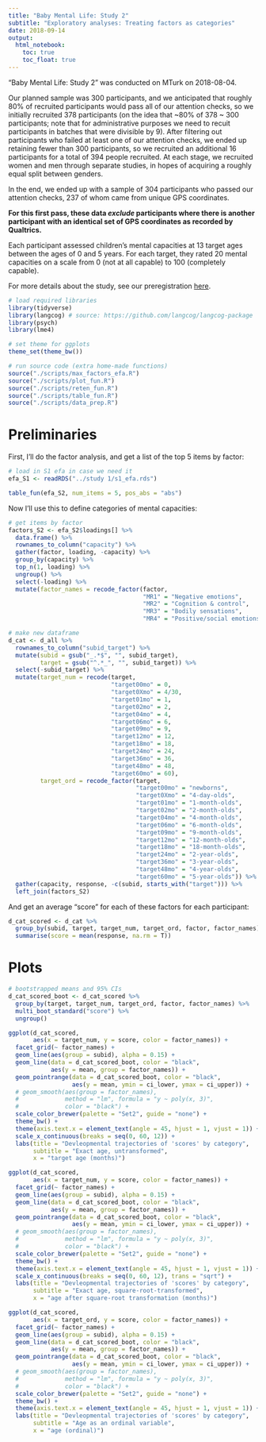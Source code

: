 ```yaml
---
title: "Baby Mental Life: Study 2"
subtitle: "Exploratory analyses: Treating factors as categories"
date: 2018-09-14
output: 
  html_notebook:
    toc: true
    toc_float: true
---
```


"Baby Mental Life: Study 2" was conducted on MTurk on 2018-08-04.

Our planned sample was 300 participants, and we anticipated that roughly 80% of recruited participants would pass all of our attention checks, so we initially recruited 378 participants (on the idea that ~80% of 378 ~ 300 participants; note that for administrative purposes we need to recuit participants in batches that were divisible by 9). After filtering out participants who failed at least one of our attention checks, we ended up retaining fewer than 300 participants, so we recruited an additional 16 participants for a total of 394 people recruited. At each stage, we recruited women and men through separate studies, in hopes of acquiring a roughly equal split between genders.

In the end, we ended up with a sample of 304 participants who passed our attention checks, 237 of whom came from unique GPS coordinates.

**For this first pass, these data _exclude_ participants where there is another participant with an identical set of GPS coordinates as recorded by Qualtrics.**

Each participant assessed children's mental capacities at 13 target ages between the ages of 0 and 5 years. For each target, they rated 20 mental capacities on a scale from 0 (not at all capable) to 100 (completely capable). 

For more details about the study, see our preregistration [here](https://osf.io/j72dg/). 

```r
# load required libraries
library(tidyverse)
library(langcog) # source: https://github.com/langcog/langcog-package
library(psych)
library(lme4)

# set theme for ggplots
theme_set(theme_bw())
```

```r
# run source code (extra home-made functions)
source("./scripts/max_factors_efa.R")
source("./scripts/plot_fun.R")
source("./scripts/reten_fun.R")
source("./scripts/table_fun.R")
source("./scripts/data_prep.R")
```

# Preliminaries

First, I'll do the factor analysis, and get a list of the top 5 items by factor:

```r
# load in S1 efa in case we need it
efa_S1 <- readRDS("../study 1/s1_efa.rds")
```

```r
table_fun(efa_S2, num_items = 5, pos_abs = "abs")
```

Now I'll use this to define categories of mental capacities:

```r
# get items by factor
factors_S2 <- efa_S2$loadings[] %>%
  data.frame() %>%
  rownames_to_column("capacity") %>%
  gather(factor, loading, -capacity) %>%
  group_by(capacity) %>%
  top_n(1, loading) %>%
  ungroup() %>%
  select(-loading) %>%
  mutate(factor_names = recode_factor(factor,
                                      "MR1" = "Negative emotions",
                                      "MR2" = "Cognition & control",
                                      "MR3" = "Bodily sensations",
                                      "MR4" = "Positive/social emotions"))

# make new dataframe
d_cat <- d_all %>%
  rownames_to_column("subid_target") %>%
  mutate(subid = gsub("_.*$", "", subid_target),
         target = gsub("^.*_", "", subid_target)) %>%
  select(-subid_target) %>%
  mutate(target_num = recode(target,
                             "target00mo" = 0,
                             "target0Xmo" = 4/30,
                             "target01mo" = 1,
                             "target02mo" = 2,
                             "target04mo" = 4,
                             "target06mo" = 6,
                             "target09mo" = 9,
                             "target12mo" = 12,
                             "target18mo" = 18,
                             "target24mo" = 24,
                             "target36mo" = 36,
                             "target48mo" = 48,
                             "target60mo" = 60),
         target_ord = recode_factor(target,
                                    "target00mo" = "newborns",
                                    "target0Xmo" = "4-day-olds",
                                    "target01mo" = "1-month-olds",
                                    "target02mo" = "2-month-olds",
                                    "target04mo" = "4-month-olds",
                                    "target06mo" = "6-month-olds",
                                    "target09mo" = "9-month-olds",
                                    "target12mo" = "12-month-olds",
                                    "target18mo" = "18-month-olds",
                                    "target24mo" = "2-year-olds",
                                    "target36mo" = "3-year-olds",
                                    "target48mo" = "4-year-olds",
                                    "target60mo" = "5-year-olds")) %>%
  gather(capacity, response, -c(subid, starts_with("target"))) %>%
  left_join(factors_S2)
```

And get an average "score" for each of these factors for each participant:

```r
d_cat_scored <- d_cat %>%
  group_by(subid, target, target_num, target_ord, factor, factor_names) %>%
  summarise(score = mean(response, na.rm = T))
```


# Plots

```r
# bootstrapped means and 95% CIs
d_cat_scored_boot <- d_cat_scored %>%
  group_by(target, target_num, target_ord, factor, factor_names) %>%
  multi_boot_standard("score") %>%
  ungroup()
```

```r
ggplot(d_cat_scored,
       aes(x = target_num, y = score, color = factor_names)) +
  facet_grid(~ factor_names) +
  geom_line(aes(group = subid), alpha = 0.15) +
  geom_line(data = d_cat_scored_boot, color = "black",
            aes(y = mean, group = factor_names)) +
  geom_pointrange(data = d_cat_scored_boot, color = "black",
                  aes(y = mean, ymin = ci_lower, ymax = ci_upper)) +
  # geom_smooth(aes(group = factor_names),
  #             method = "lm", formula = "y ~ poly(x, 3)",
  #             color = "black") +
  scale_color_brewer(palette = "Set2", guide = "none") +
  theme_bw() +
  theme(axis.text.x = element_text(angle = 45, hjust = 1, vjust = 1)) +
  scale_x_continuous(breaks = seq(0, 60, 12)) +
  labs(title = "Devleopmental trajectories of 'scores' by category",
       subtitle = "Exact age, untransformed",
       x = "target age (months)")
```

```r
ggplot(d_cat_scored,
       aes(x = target_num, y = score, color = factor_names)) +
  facet_grid(~ factor_names) +
  geom_line(aes(group = subid), alpha = 0.15) +
  geom_line(data = d_cat_scored_boot, color = "black",
            aes(y = mean, group = factor_names)) +
  geom_pointrange(data = d_cat_scored_boot, color = "black",
                  aes(y = mean, ymin = ci_lower, ymax = ci_upper)) +
  # geom_smooth(aes(group = factor_names),
  #             method = "lm", formula = "y ~ poly(x, 3)",
  #             color = "black") +
  scale_color_brewer(palette = "Set2", guide = "none") +
  theme_bw() +
  theme(axis.text.x = element_text(angle = 45, hjust = 1, vjust = 1)) +
  scale_x_continuous(breaks = seq(0, 60, 12), trans = "sqrt") +
  labs(title = "Devleopmental trajectories of 'scores' by category",
       subtitle = "Exact age, square-root-transformed",
       x = "age after square-root transformation (months)")
```

```r
ggplot(d_cat_scored,
       aes(x = target_ord, y = score, color = factor_names)) +
  facet_grid(~ factor_names) +
  geom_line(aes(group = subid), alpha = 0.15) +
  geom_line(data = d_cat_scored_boot, color = "black",
            aes(y = mean, group = factor_names)) +
  geom_pointrange(data = d_cat_scored_boot, color = "black",
                  aes(y = mean, ymin = ci_lower, ymax = ci_upper)) +
  # geom_smooth(aes(group = factor_names),
  #             method = "lm", formula = "y ~ poly(x, 3)",
  #             color = "black") +
  scale_color_brewer(palette = "Set2", guide = "none") +
  theme_bw() +
  theme(axis.text.x = element_text(angle = 45, hjust = 1, vjust = 1)) +
  labs(title = "Devleopmental trajectories of 'scores' by category",
       subtitle = "Age as an ordinal variable",
       x = "age (ordinal)")
```
